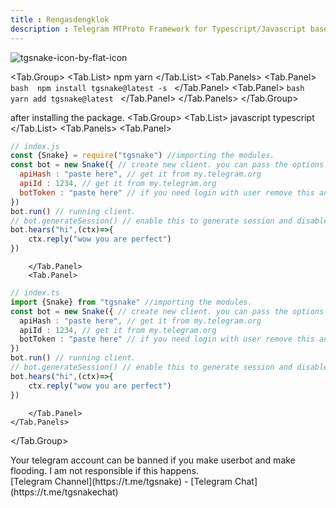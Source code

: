 ```yaml
--- 
title : Rengasdengklok 
description : Telegram MTProto Framework for Typescript/Javascript based on gramjs.
---
```


![tgsnake-icon-by-flat-icon](./images/tgsnake.jpg)
  
<Tab.Group>
    <Tab.List>
        <TabName>npm</TabName> 
        <TabName>yarn</TabName>
    </Tab.List>
    <Tab.Panels> 
        <Tab.Panel>
            ```bash 
            npm install tgsnake@latest -s
            ``` 
        </Tab.Panel>
        <Tab.Panel>
            ```bash 
            yarn add tgsnake@latest
            ``` 
        </Tab.Panel>
    </Tab.Panels>
</Tab.Group>

after installing the package. 
<Tab.Group>
    <Tab.List>
        <TabName>javascript</TabName> 
        <TabName>typescript</TabName>
    </Tab.List>
    <Tab.Panels> 
        <Tab.Panel>
```js
// index.js
const {Snake} = require("tgsnake") //importing the modules.
const bot = new Snake({ // create new client. you can pass the options in tgsnake.config.js file.
  apiHash : "paste here", // get it from my.telegram.org
  apiId : 1234, // get it from my.telegram.org
  botToken : "paste here" // if you need login with user remove this and create session first. then paste your string session in field "session".
}) 
bot.run() // running client. 
// bot.generateSession() // enable this to generate session and disable the bot.run().
bot.hears("hi",(ctx)=>{
    ctx.reply("wow you are perfect")
})
```
        </Tab.Panel>
        <Tab.Panel>
```ts
// index.ts
import {Snake} from "tgsnake" //importing the modules.
const bot = new Snake({ // create new client. you can pass the options in tgsnake.config.js file.
  apiHash : "paste here", // get it from my.telegram.org
  apiId : 1234, // get it from my.telegram.org
  botToken : "paste here" // if you need login with user remove this and create session first. then paste your string session in field "session".
}) 
bot.run() // running client. 
// bot.generateSession() // enable this to generate session and disable the bot.run().
bot.hears("hi",(ctx)=>{
    ctx.reply("wow you are perfect")
})
```
        </Tab.Panel>
    </Tab.Panels>
</Tab.Group>

<Callout type="warning" >
Your telegram account can be banned if you make userbot and make flooding. I am not responsible if this happens.
</Callout>

<div className="text-center py-2">
[Telegram Channel](https://t.me/tgsnake) - 
[Telegram Chat](https://t.me/tgsnakechat) 
</div>